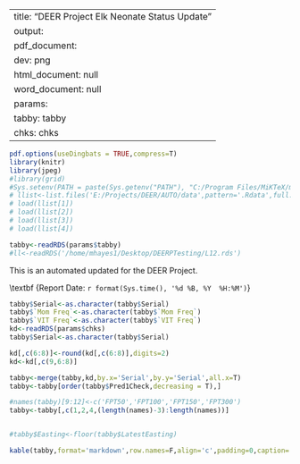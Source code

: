 
---
title: "DEER Project Elk Neonate Status Update"
output:
  pdf_document:
    dev: png
  html_document: null
  word_document: null
params:
  tabby: tabby
  chks: chks
---
\pdfminorversion=5 
\pdfcompresslevel=9
\pdfobjcompresslevel=2
```r
pdf.options(useDingbats = TRUE,compress=T)
library(knitr)
library(jpeg)
#library(grid)
#Sys.setenv(PATH = paste(Sys.getenv("PATH"), "C:/Program Files/MiKTeX/miktex/bin", sep=.Platform$path.sep))
# llist<-list.files('E:/Projects/DEER/AUTO/data',pattern='.Rdata',full.names=T)
# load(llist[1])
# load(llist[2])
# load(llist[3])
# load(llist[4])

tabby<-readRDS(params$tabby)
#ll<-readRDS('/home/mhayes1/Desktop/DEERPTesting/L12.rds')
```
This is an automated updated for the DEER Project.\vspace{5mm}

\large\textbf {Report Date: `r format(Sys.time(), '%d %B, %Y  %H:%M')`}
\vspace{10mm}

\large\textbf {Birth Freqs}
```r
tabby$Serial<-as.character(tabby$Serial)
tabby$`Mom Freq`<-as.character(tabby$`Mom Freq`)
tabby$`VIT Freq`<-as.character(tabby$`VIT Freq`)
kd<-readRDS(params$chks)
tabby$Serial<-as.character(tabby$Serial)

kd[,c(6:8)]<-round(kd[,c(6:8)],digits=2)
kd<-kd[,c(9,6:8)]

tabby<-merge(tabby,kd,by.x='Serial',by.y='Serial',all.x=T)
tabby<-tabby[order(tabby$Pred1Check,decreasing = T),]

#names(tabby)[9:12]<-c('FPT50','FPT100','FPT150','FPT300')
tabby<-tabby[,c(1,2,4,(length(names)-3):length(names))]


#tabby$Easting<-floor(tabby$LatestEasting)

kable(tabby,format='markdown',row.names=F,align='c',padding=0,caption='Birth Data')

```